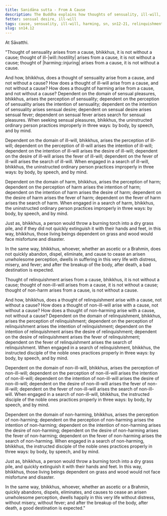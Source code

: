 ```yaml
---
title: Sanidāna sutta - From A Cause
description: The Buddha explains how thoughts of sensuality, ill-will, and harming arise from a cause and how to abandon them.
fetter: sensual desire, ill-will
tags: cause, sensuality, ill-will, harming, sn, sn12-21, relinquishment, good-will, non-harming
slug: sn14.12
---
```


At Sāvatthi.

"Thought of sensuality arises from a cause, bhikkhus, it is not without a cause; thought of ill-|will::hostility| arises from a cause, it is not without a cause; thought of |harming::injuring| arises from a cause, it is not without a cause.

And how, bhikkhus, does a thought of sensuality arise from a cause, and not without a cause? How does a thought of ill-will arise from a cause, and not without a cause? How does a thought of harming arise from a cause, and not without a cause? Dependent on the domain of sensual pleasures, bhikkhus, arises the perception of sensuality; dependent on the perception of sensuality arises the intention of sensuality; dependent on the intention of sensuality arises sensual desire; dependent on sensual desire arises sensual fever; dependent on sensual fever arises search for sensual pleasures. When seeking sensual pleasures, bhikkhus, the uninstructed ordinary person practices improperly in three ways: by body, by speech, and by mind.

Dependent on the domain of ill-will, bhikkhus, arises the perception of ill-will; dependent on the perception of ill-will arises the intention of ill-will; dependent on the intention of ill-will arises the desire of ill-will; dependent on the desire of ill-will arises the fever of ill-will; dependent on the fever of ill-will arises the search of ill-will. When engaged in a search of ill-will, bhikkhus, the uninstructed ordinary person practices improperly in three ways: by body, by speech, and by mind.

Dependent on the domain of harm, bhikkhus, arises the perception of harm; dependent on the perception of harm arises the intention of harm; dependent on the intention of harm arises the desire of harm; dependent on the desire of harm arises the fever of harm; dependent on the fever of harm arises the search of harm. When engaged in a search of harm, bhikkhus, the uninstructed ordinary person practices improperly in three ways: by body, by speech, and by mind.

Just as, bhikkhus, a person would throw a burning torch into a dry grass pile, and if they did not quickly extinguish it with their hands and feet, in this way, bhikkhus, those living beings dependent on grass and wood would face misfortune and disaster.

In the same way, bhikkhus, whoever, whether an ascetic or a Brahmin, does not quickly abandon, dispel, eliminate, and cause to cease an arisen unwholesome perception, dwells in suffering in this very life with distress, misery, and fever; and after the breakup of the body, after death, a bad destination is expected.

Thought of relinquishment arises from a cause, bhikkhus, it is not without a cause; thought of non-ill-will arises from a cause, it is not without a cause; thought of non-harm arises from a cause, is not without a cause.

And how, bhikkhus, does a thought of relinquishment arise with a cause, not without a cause? How does a thought of non-ill-will arise with a cause, not without a cause? How does a thought of non-harming arise with a cause, not without a cause? Dependent on the domain of relinquishment, bhikkhus, arises the perception of relinquishment; dependent on the perception of relinquishment arises the intention of relinquishment; dependent on the intention of relinquishment arises the desire of relinquishment; dependent on the desire of relinquishment arises the fever of relinquishment; dependent on the fever of relinquishment arises the search of relinquishment. When engaged in a search of relinquishment, bhikkhus, the instructed disciple of the noble ones practices properly in three ways: by body, by speech, and by mind.

Dependent on the domain of non-ill-will, bhikkhus, arises the perception of non-ill-will; dependent on the perception of non-ill-will arises the intention of non-ill-will; dependent on the intention of non-ill-will arises the desire of non-ill-will; dependent on the desire of non-ill-will arises the fever of non-ill-will; dependent on the fever of non-ill-will arises the search of non-ill-will. When engaged in a search of non-ill-will, bhikkhus, the instructed disciple of the noble ones practices properly in three ways: by body, by speech, and by mind.

Dependent on the domain of non-harming, bhikkhus, arises the perception of non-harming; dependent on the perception of non-harming arises the intention of non-harming; dependent on the intention of non-harming arises the desire of non-harming; dependent on the desire of non-harming arises the fever of non-harming; dependent on the fever of non-harming arises the search of non-harming. When engaged in a search of non-harming, bhikkhus, the instructed disciple of the noble ones practices properly in three ways: by body, by speech, and by mind.

Just as, bhikkhus, a person would throw a burning torch into a dry grass pile, and quickly extinguish it with their hands and feet. In this way, bhikkhus, those living beings dependent on grass and wood would not face misfortune and disaster.

In the same way, bhikkhus, whoever, whether an ascetic or a Brahmin, quickly abandons, dispels, eliminates, and causes to cease an arisen unwholesome perception, dwells happily in this very life without distress, without misery, without fever; and after the breakup of the body, after death, a good destination is expected."